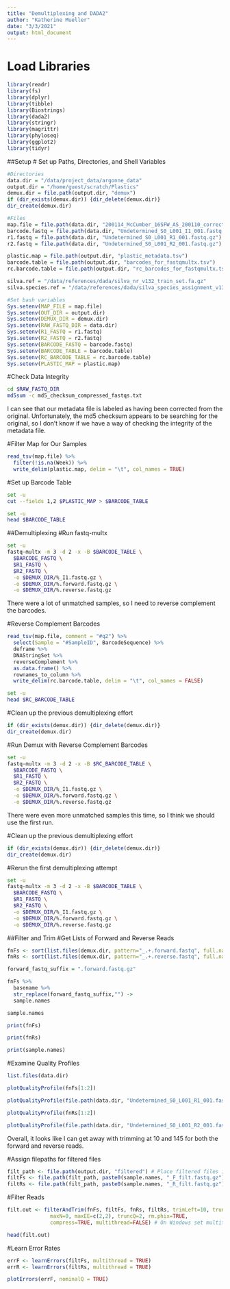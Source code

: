 ```yaml
---
title: "Demultiplexing and DADA2"
author: "Katherine Mueller"
date: "3/3/2021"
output: html_document
---
```


# Load Libraries
```r
library(readr)
library(fs)
library(dplyr)
library(tibble)
library(Biostrings)
library(dada2)
library(stringr)
library(magrittr)
library(phyloseq)
library(ggplot2)
library(tidyr)
```
##Setup
# Set up Paths, Directories, and Shell Variables
```r
#Directories
data.dir = "/data/project_data/argonne_data"
output.dir = "/home/guest/scratch/Plastics"
demux.dir = file.path(output.dir, "demux")
if (dir_exists(demux.dir)) {dir_delete(demux.dir)}
dir_create(demux.dir)

#Files
map.file = file.path(data.dir, "200114_McCumber_16SFW_AS_200110_corrected_final.txt")
barcode.fastq = file.path(data.dir, "Undetermined_S0_L001_I1_001.fastq.gz")
r1.fastq = file.path(data.dir, "Undetermined_S0_L001_R1_001.fastq.gz")
r2.fastq = file.path(data.dir, "Undetermined_S0_L001_R2_001.fastq.gz")

plastic.map = file.path(output.dir, "plastic_metadata.tsv")
barcode.table = file.path(output.dir, "barcodes_for_fastqmultx.tsv")
rc.barcode.table = file.path(output.dir, "rc_barcodes_for_fastqmultx.tsv")

silva.ref = "/data/references/dada/silva_nr_v132_train_set.fa.gz"
silva.species.ref = "/data/references/dada/silva_species_assignment_v132.fa.gz"

#Set bash variables
Sys.setenv(MAP_FILE = map.file)
Sys.setenv(OUT_DIR = output.dir)
Sys.setenv(DEMUX_DIR = demux.dir)
Sys.setenv(RAW_FASTQ_DIR = data.dir)
Sys.setenv(R1_FASTQ = r1.fastq)
Sys.setenv(R2_FASTQ = r2.fastq)
Sys.setenv(BARCODE_FASTQ = barcode.fastq)
Sys.setenv(BARCODE_TABLE = barcode.table)
Sys.setenv(RC_BARCODE_TABLE = rc.barcode.table)
Sys.setenv(PLASTIC_MAP = plastic.map)
```

#Check Data Integrity
```bash
cd $RAW_FASTQ_DIR
md5sum -c md5_checksum_compressed_fastqs.txt
```
I can see that our metadata file is labeled as having been corrected from the original. Unfortunately, the md5 checksum appears to be searching for the original, so I don't know if we have a way of checking the integrity of the metadata file.

#Filter Map for Our Samples
```r
read_tsv(map.file) %>%
  filter(!is.na(Week)) %>%
  write_delim(plastic.map, delim = "\t", col_names = TRUE)
```

#Set up Barcode Table
```bash
set -u
cut --fields 1,2 $PLASTIC_MAP > $BARCODE_TABLE
```
```bash
set -u
head $BARCODE_TABLE
```

##Demultiplexing
#Run fastq-multx
```bash
set -u
fastq-multx -m 3 -d 2 -x -B $BARCODE_TABLE \
  $BARCODE_FASTQ \
  $R1_FASTQ \
  $R2_FASTQ \
  -o $DEMUX_DIR/%_I1.fastq.gz \
  -o $DEMUX_DIR/%.forward.fastq.gz \
  -o $DEMUX_DIR/%.reverse.fastq.gz
```
There were a lot of unmatched samples, so I need to reverse complement the barcodes.

#Reverse Complement Barcodes
```r
read_tsv(map.file, comment = "#q2") %>%
  select(Sample = "#SampleID", BarcodeSequence) %>%
  deframe %>%
  DNAStringSet %>%
  reverseComplement %>%
  as.data.frame() %>%
  rownames_to_column %>%
  write_delim(rc.barcode.table, delim = "\t", col_names = FALSE)
```

```bash
set -u
head $RC_BARCODE_TABLE
```

#Clean up the previous demultiplexing effort
```r
if (dir_exists(demux.dir)) {dir_delete(demux.dir)}
dir_create(demux.dir)
```

#Run Demux with Reverse Complement Barcodes
```bash
set -u
fastq-multx -m 3 -d 2 -x -B $RC_BARCODE_TABLE \
  $BARCODE_FASTQ \
  $R1_FASTQ \
  $R2_FASTQ \
  -o $DEMUX_DIR/%_I1.fastq.gz \
  -o $DEMUX_DIR/%.forward.fastq.gz \
  -o $DEMUX_DIR/%.reverse.fastq.gz
```
There were even more unmatched samples this time, so I think we should use the first run.

#Clean up the previous demultiplexing effort
```r
if (dir_exists(demux.dir)) {dir_delete(demux.dir)}
dir_create(demux.dir)
```

#Rerun the first demultiplexing attempt
```bash
set -u
fastq-multx -m 3 -d 2 -x -B $BARCODE_TABLE \
  $BARCODE_FASTQ \
  $R1_FASTQ \
  $R2_FASTQ \
  -o $DEMUX_DIR/%_I1.fastq.gz \
  -o $DEMUX_DIR/%.forward.fastq.gz \
  -o $DEMUX_DIR/%.reverse.fastq.gz
```

##Filter and Trim
#Get Lists of Forward and Reverse Reads
```r
fnFs <- sort(list.files(demux.dir, pattern="_.+.forward.fastq", full.names = TRUE))
fnRs <- sort(list.files(demux.dir, pattern="_.+.reverse.fastq", full.names = TRUE))

forward_fastq_suffix = ".forward.fastq.gz"

fnFs %>% 
  basename %>%
  str_replace(forward_fastq_suffix,"") ->
  sample.names

sample.names
```
```r
print(fnFs)
```
```r
print(fnRs)
```
```r
print(sample.names)
```

#Examine Quality Profiles
```r
list.files(data.dir)
```

```r
plotQualityProfile(fnFs[1:2])
```
```r
plotQualityProfile(file.path(data.dir, "Undetermined_S0_L001_R1_001.fastq.gz"))
```

```r
plotQualityProfile(fnRs[1:2])
```
```r
plotQualityProfile(file.path(data.dir, "Undetermined_S0_L001_R2_001.fastq.gz"))
```
Overall, it looks like I can get away with trimming at 10 and 145 for both the forward and reverse reads.

#Assign filepaths for filtered files
```r
filt_path <- file.path(output.dir, "filtered") # Place filtered files in filtered/ subdirectory
filtFs <- file.path(filt_path, paste0(sample.names, "_F_filt.fastq.gz"))
filtRs <- file.path(filt_path, paste0(sample.names, "_R_filt.fastq.gz"))
```

#Filter Reads
```r
filt.out <- filterAndTrim(fnFs, filtFs, fnRs, filtRs, trimLeft=10, truncLen=c(145,145),
              maxN=0, maxEE=c(2,2), truncQ=2, rm.phix=TRUE,
              compress=TRUE, multithread=FALSE) # On Windows set multithread=FALSE
```

```r
head(filt.out)
```

#Learn Error Rates
```r
errF <- learnErrors(filtFs, multithread = TRUE)
errR <- learnErrors(filtRs, multithread = TRUE)
```

```r
plotErrors(errF, nominalQ = TRUE)
```
